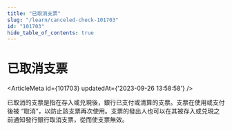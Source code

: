 ```yaml
---
title: "已取消支票"
slug: "/learn/canceled-check-101703"
id: "101703"
hide_table_of_contents: true
---
```



# 已取消支票

<ArticleMeta id={101703} updatedAt={'2023-09-26 13:58:58'} />
<div className='border-solid border-b border-t-0 my-4 border-[var(--ifm-color-gray-300)]' />

已取消的支票是指在存入或兑現後，銀行已支付或清算的支票。支票在使用或支付後被 “取消”，以防止該支票再次使用。支票的發出人也可以在其被存入或兑現之前通知發行銀行取消支票，從而使支票無效。
